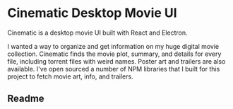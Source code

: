 # Cinematic Desktop Movie UI

Cinematic is a desktop movie UI built with React and Electron.

I wanted a way to organize and get information on my huge digital movie collection. Cinematic finds the movie plot, summary, and details for every file, including torrent files with weird names. Poster art and trailers are also available. I've open sourced a number of NPM libraries that I built for this project to fetch movie art, info, and trailers.

## Readme

<Readme username='lacymorrow' repo='cinematic' />
